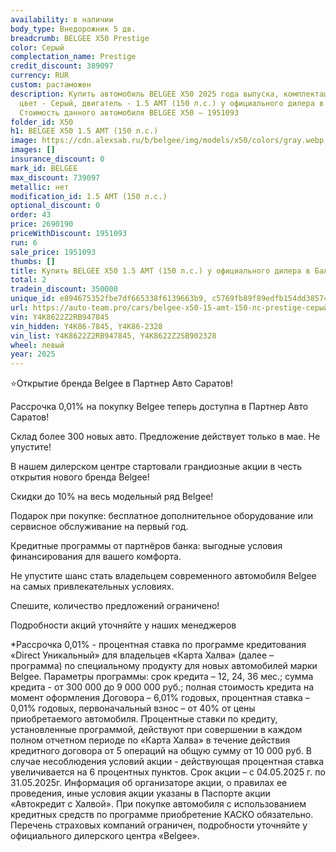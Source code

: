 ```yaml
---
availability: в наличии
body_type: Внедорожник 5 дв.
breadcrumb: BELGEE X50 Prestige
color: Серый
complectation_name: Prestige
credit_discount: 389097
currency: RUR
custom: растаможен
description: Купить автомобиль BELGEE X50 2025 года выпуска, комплектация Prestige,
  цвет - Серый, двигатель - 1.5 AMT (150 л.с.) у официального дилера в г. Балаково.
  Стоимость данного автомобиля BELGEE X50 – 1951093
folder_id: X50
h1: BELGEE X50 1.5 AMT (150 л.с.)
image: https://cdn.alexsab.ru/b/belgee/img/models/x50/colors/gray.webp
images: []
insurance_discount: 0
mark_id: BELGEE
max_discount: 739097
metallic: нет
modification_id: 1.5 AMT (150 л.с.)
optional_discount: 0
order: 43
price: 2690190
priceWithDiscount: 1951093
run: 6
sale_price: 1951093
thumbs: []
title: Купить BELGEE X50 1.5 AMT (150 л.с.) у официального дилера в Балаково
total: 2
tradein_discount: 350000
unique_id: e894675352fbe7df665338f6139663b9, c5769fb89f89edfb154dd38574fc5fd1
url: https://auto-team.pro/cars/belgee-x50-15-amt-150-лс-prestige-серый-2025/
vin: Y4K8622Z2RB947845
vin_hidden: Y4K86-7845, Y4K86-2328
vin_list: Y4K8622Z2RB947845, Y4K8622Z2SB902328
wheel: левый
year: 2025
---
```

<p>
 ⭐Открытие бренда Belgee в Партнер Авто Саратов!
</p>
<p>
</p>
<p>
 Рассрочка 0,01% на покупку Belgee теперь доступна в Партнер Авто Саратов!
</p>
<p>
 Склад более 300 новых авто. Предложение действует только в мае. He упустите!
</p>
<p>
</p>
<p>
 В нашем дилерском центре стартовали грандиозные акции в честь открытия нового бренда Belgee!
</p>
<p>
</p>
<p>
 Скидки дo 10% нa весь модельный ряд Belgee!
</p>
<p>
 Подарок при покупке: бесплатное дополнительное оборудование или сервисное обслуживание на первый год.
</p>
<p>
 Кредитные программы от партнёров банка: выгодные условия финансирования для вашего комфорта.
</p>
<p>
</p>
<p>
 Не упустите шанс стать владельцем современного автомобиля Belgee на самых привлекательных условиях.
</p>
<p>
 Спешите, количество предложений ограничено!
</p>
<p>
</p>
<p>
 Подробности акций уточняйте у наших менеджеров
</p>
<p>
</p>
<p>
 *Рассрочка 0,01% - процентная ставка по программе кредитования «Dirесt Уникальный» для владельцев «Карта Халва» (далее – программа) по специальному продукту для новых автомобилей марки Belgee. Параметры программы: срок кредита – 12, 24, 36 мес.; сумма кредита - от 300 000 до 9 000 000 руб.; полная стоимость кредита на момент оформления Договора – 6,01% годовых, процентная ставка – 0,01% годовых, первоначальный взнос – от 40% от цены приобретаемого автомобиля. Процентные ставки по кредиту, установленные программой, действуют при совершении в каждом полном отчетном периоде по «Карта Халва» в течение действия кредитного договора от 5 операций на общую сумму от 10 000 руб. В случае несоблюдения условий акции - действующая процентная ставка увеличивается на 6 процентных пунктов. Срок акции – с 04.05.2025 г. по 31.05.2025г. Информация об организаторе акции, о правилах ее проведения, иные условия акции указаны в Паспорте акции «Автокредит с Халвой». При покупке автомобиля с использованием кредитных средств по программе приобретение КАСКО обязательно. Перечень страховых компаний ограничен, подробности уточняйте у официального дилерского центра «Belgee».
</p>
